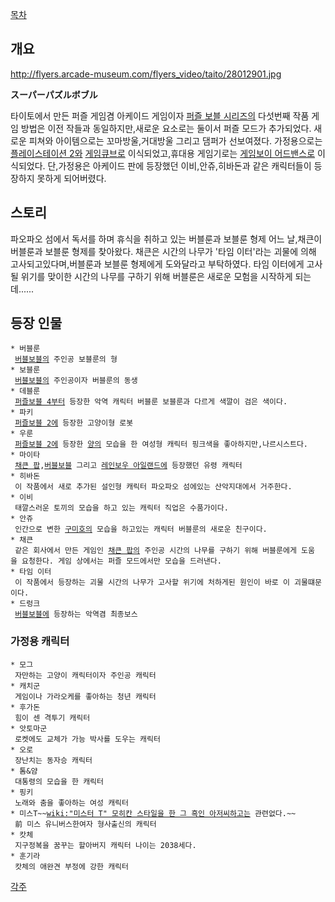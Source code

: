 [[목차]]

== 개요 ==
http://flyers.arcade-museum.com/flyers_video/taito/28012901.jpg

'''スーパーパズルボブル'''


타이토에서 만든 퍼즐 게임겸 아케이드 게임이자 [[퍼즐 보블 시리즈]]의 다섯번째 작품
게임 방법은 이전 작들과 동일하지만,새로운 요소로는 둘이서 퍼즐 모드가 추가되었다.
새로운 피쳐와 아이템으로는 꼬마방울,거대방울 그리고 댐퍼가 선보여졌다.
가정용으로는 [[플레이스테이션 2]]와 [[게임큐브]]로 이식되었고,휴대용 게임기로는 [[게임보이 어드밴스]]로 이식되었다.
단,가정용은 아케이드 판에 등장했던 이비,안쥬,히바돈과 같은 캐릭터들이 등장하지 못하게 되어버렸다.

== 스토리 ==
파오파오 섬에서 독서를 하며 휴식을 취하고 있는 버블룬과 보블룬 형제
어느 날,채큰이 버블룬과 보블룬 형제를 찾아왔다.
채큰은 시간의 나무가 '타임 이터'라는 괴물에 의해 고사되고있다며,버블룬과 보블룬 형제에게 도와달라고 부탁하였다.
타임 이터에게 고사될 위기를 맞이한 시간의 나무를 구하기 위해 버블룬은 새로운 모험을 시작하게 되는데......

== 등장 인물 ==
 * 버블룬
  [[버블보블]]의 주인공 보블룬의 형
 * 보블룬
  [[버블보블]]의 주인공이자 버블룬의 동생
 * 데블룬
  [[퍼즐보블 4]]부터 등장한 악역 캐릭터 버블룬 보블룬과 다르게 색깔이 검은 색이다. 
 * 파키
  [[퍼즐보블 2]]에 등장한 고양이형 로봇 
 * 우룬
  [[퍼즐보블 2]]에 등장한 [[양]]의 모습을 한 여성형 캐릭터 핑크색을 좋아하지만,나르시스트다.
 * 마이타
  [[채큰 팝]],[[버블보블]] 그리고 [[레인보우 아일랜드]]에 등장했던 유령 캐릭터
 * 히바돈
  이 작품에서 새로 추가된 설인형 캐릭터 파오파오 섬에있는 산악지대에서 거주한다.
 * 이비
  태깔스러운 토끼의 모습을 하고 있는 캐릭터 직업은 수품가이다.
 * 안쥬 
  인간으로 변한 [[구미호]]의 모습을 하고있는 캐릭터 버블룬의 새로운 친구이다. 
 * 채큰
  같은 회사에서 만든 게임인 [[채큰 팝]]의 주인공 시간의 나무를 구하기 위해 버블룬에게 도움을 요청한다. 게임 상에서는 퍼즐 모드에서만 모습을 드러낸다.
 * 타임 이터
  이 작품에서 등장하는 괴물 시간의 나무가 고사할 위기에 처하게된 원인이 바로 이 괴물떄문이다.
 * 드렁크
  [[버블보블]]에 등장하는 악역겸 최종보스 
=== 가정용 캐릭터 ===
 * 모그
  자만하는 고양이 캐릭터이자 주인공 캐릭터
 * 캐치군
  게임이나 가라오케를 좋아하는 청년 캐릭터
 * 후가돈
  힘이 센 격투기 캐릭터
 * 앗토마군
  로켓에도 교체가 가능 박사를 도우는 캐릭터
 * 오로
  장난치는 동자승 캐릭터
 * 톰&얌
  대통령의 모습을 한 캐릭터
 * 핑키
  노래와 춤을 좋아하는 여성 캐릭터
 * 미스T~~[[wiki:"미스터 T" 모히칸 스타일을 한 그 흑인 아저씨]]하고는 관련없다.~~
  前 미스 유니버스한여자 형사출신의 캐릭터
 * 캇체
  지구정복을 꿈꾸는 할아버지 캐릭터 나이는 2038세다.
 * 훈기라
  캇체의 애완견 부정에 강한 캐릭터

[[각주]]
